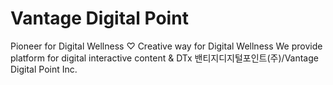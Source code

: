 # Vantage Digital Point

Pioneer for Digital Wellness ♡ Creative way for Digital Wellness
We provide platform for digital interactive content & DTx
밴티지디지털포인트(주)/Vantage Digital Point Inc.
